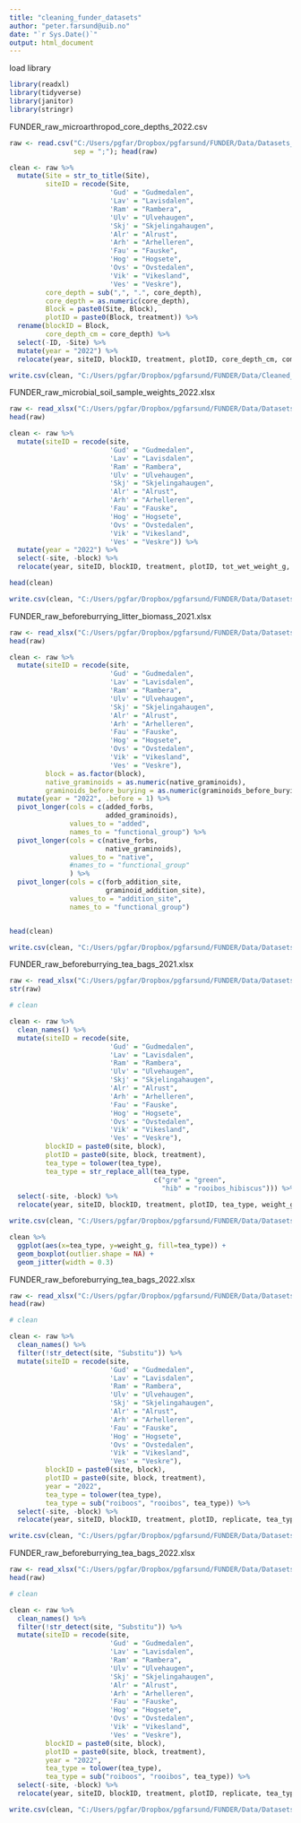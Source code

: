 ```yaml
---
title: "cleaning_funder_datasets"
author: "peter.farsund@uib.no"
date: "`r Sys.Date()`"
output: html_document
---
```


load library
```r
library(readxl)
library(tidyverse)
library(janitor)
library(stringr)
```


FUNDER_raw_microarthropod_core_depths_2022.csv
```r
raw <- read.csv("C:/Users/pgfar/Dropbox/pgfarsund/FUNDER/Data/Datasets_from_Karolina_and_Morgane/Raw/FUNDER_raw_microarthropod_core_depths_2022.csv", 
                sep = ";"); head(raw)

clean <- raw %>% 
  mutate(Site = str_to_title(Site),
         siteID = recode(Site, 
                         'Gud' = "Gudmedalen",
                         'Lav' = "Lavisdalen",
                         'Ram' = "Rambera",
                         'Ulv' = "Ulvehaugen",
                         'Skj' = "Skjelingahaugen",
                         'Alr' = "Alrust",
                         'Arh' = "Arhelleren",
                         'Fau' = "Fauske",
                         'Hog' = "Hogsete",
                         'Ovs' = "Ovstedalen",
                         'Vik' = "Vikesland",
                         'Ves' = "Veskre"),
         core_depth = sub(",", ".", core_depth),
         core_depth = as.numeric(core_depth), 
         Block = paste0(Site, Block),
         plotID = paste0(Block, treatment)) %>% 
  rename(blockID = Block, 
         core_depth_cm = core_depth) %>% 
  select(-ID, -Site) %>% 
  mutate(year = "2022") %>% 
  relocate(year, siteID, blockID, treatment, plotID, core_depth_cm, comment) 

write.csv(clean, "C:/Users/pgfar/Dropbox/pgfarsund/FUNDER/Data/Cleaned_data_from_Karolina_and_Morgane/FUNDER_clean_microarthropod_core_depths_2022.csv")
```


FUNDER_raw_microbial_soil_sample_weights_2022.xlsx
```r
raw <- read_xlsx("C:/Users/pgfar/Dropbox/pgfarsund/FUNDER/Data/Datasets_from_Karolina_and_Morgane/Raw/FUNDER_raw_microbial_soil_sample_weights_2022.xlsx")
head(raw)

clean <- raw %>% 
  mutate(siteID = recode(site, 
                         'Gud' = "Gudmedalen",
                         'Lav' = "Lavisdalen",
                         'Ram' = "Rambera",
                         'Ulv' = "Ulvehaugen",
                         'Skj' = "Skjelingahaugen",
                         'Alr' = "Alrust",
                         'Arh' = "Arhelleren",
                         'Fau' = "Fauske",
                         'Hog' = "Hogsete",
                         'Ovs' = "Ovstedalen",
                         'Vik' = "Vikesland",
                         'Ves' = "Veskre")) %>% 
  mutate(year = "2022") %>% 
  select(-site, -block) %>% 
  relocate(year, siteID, blockID, treatment, plotID, tot_wet_weight_g, comment) 

head(clean)

write.csv(clean, "C:/Users/pgfar/Dropbox/pgfarsund/FUNDER/Data/Datasets_from_Karolina_and_Morgane/Clean/FUNDER_clean_microbial_soil_sample_weights_2022.csv")
```


FUNDER_raw_beforeburrying_litter_biomass_2021.xlsx
```r
raw <- read_xlsx("C:/Users/pgfar/Dropbox/pgfarsund/FUNDER/Data/Datasets_from_Karolina_and_Morgane/Raw/FUNDER_raw_beforeburrying_litter_biomass_2021.xlsx")
head(raw)

clean <- raw %>% 
  mutate(siteID = recode(site, 
                         'Gud' = "Gudmedalen",
                         'Lav' = "Lavisdalen",
                         'Ram' = "Rambera",
                         'Ulv' = "Ulvehaugen",
                         'Skj' = "Skjelingahaugen",
                         'Alr' = "Alrust",
                         'Arh' = "Arhelleren",
                         'Fau' = "Fauske",
                         'Hog' = "Hogsete",
                         'Ovs' = "Ovstedalen",
                         'Vik' = "Vikesland",
                         'Ves' = "Veskre"), 
         block = as.factor(block), 
         native_graminoids = as.numeric(native_graminoids), 
         graminoids_before_burying = as.numeric(graminoids_before_burying)) %>% 
  mutate(year = "2022", .before = 1) %>% 
  pivot_longer(cols = c(added_forbs, 
                        added_graminoids),
               values_to = "added", 
               names_to = "functional_group") %>% 
  pivot_longer(cols = c(native_forbs, 
                        native_graminoids), 
               values_to = "native", 
               #names_to = "functional_group"
               ) %>% 
  pivot_longer(cols = c(forb_addition_site, 
                        graminoid_addition_site), 
               values_to = "addition_site", 
               names_to = "functional_group")


head(clean)

write.csv(clean, "C:/Users/pgfar/Dropbox/pgfarsund/FUNDER/Data/Datasets_from_Karolina_and_Morgane/Clean/FUNDER_clean_beforeburrying_litter_biomass_2021.xlsx")
```


FUNDER_raw_beforeburrying_tea_bags_2021.xlsx
```r
raw <- read_xlsx("C:/Users/pgfar/Dropbox/pgfarsund/FUNDER/Data/Datasets_from_Karolina_and_Morgane/Raw/FUNDER_raw_beforeburrying_tea_bags_weight_2021.xlsx", col_types = c(rep("text", times = 5), "numeric", rep("date", times = 2))) # mind the two date columns
str(raw)

# clean

clean <- raw %>% 
  clean_names() %>% 
  mutate(siteID = recode(site, 
                         'Gud' = "Gudmedalen",
                         'Lav' = "Lavisdalen",
                         'Ram' = "Rambera",
                         'Ulv' = "Ulvehaugen",
                         'Skj' = "Skjelingahaugen",
                         'Alr' = "Alrust",
                         'Arh' = "Arhelleren",
                         'Fau' = "Fauske",
                         'Hog' = "Hogsete",
                         'Ovs' = "Ovstedalen",
                         'Vik' = "Vikesland",
                         'Ves' = "Veskre"),
         blockID = paste0(site, block), 
         plotID = paste0(site, block, treatment), 
         tea_type = tolower(tea_type), 
         tea_type = str_replace_all(tea_type,
                                    c("gre" = "green", 
                                      "hib" = "rooibos_hibiscus"))) %>% 
  select(-site, -block) %>%
  relocate(year, siteID, blockID, treatment, plotID, tea_type, weight_g, burial_date, retrieval_date); head(clean)

write.csv(clean, "C:/Users/pgfar/Dropbox/pgfarsund/FUNDER/Data/Datasets_from_Karolina_and_Morgane/Clean/FUNDER_clean_beforeburrying_tea_bags_weight_2021.csv")

clean %>% 
  ggplot(aes(x=tea_type, y=weight_g, fill=tea_type)) + 
  geom_boxplot(outlier.shape = NA) +
  geom_jitter(width = 0.3)

```


FUNDER_raw_beforeburrying_tea_bags_2022.xlsx
```r
raw <- read_xlsx("C:/Users/pgfar/Dropbox/pgfarsund/FUNDER/Data/Datasets_from_Karolina_and_Morgane/Raw/FUNDER_raw_beforeburrying_tea_bags_weight_2022.xlsx", col_types = c(rep("guess", times = 6), "numeric", rep("date", times = 2))) # mind the two date columns
head(raw)

# clean

clean <- raw %>% 
  clean_names() %>% 
  filter(!str_detect(site, "Substitu")) %>% 
  mutate(siteID = recode(site, 
                         'Gud' = "Gudmedalen",
                         'Lav' = "Lavisdalen",
                         'Ram' = "Rambera",
                         'Ulv' = "Ulvehaugen",
                         'Skj' = "Skjelingahaugen",
                         'Alr' = "Alrust",
                         'Arh' = "Arhelleren",
                         'Fau' = "Fauske",
                         'Hog' = "Hogsete",
                         'Ovs' = "Ovstedalen",
                         'Vik' = "Vikesland",
                         'Ves' = "Veskre"),
         blockID = paste0(site, block), 
         plotID = paste0(site, block, treatment),
         year = "2022", 
         tea_type = tolower(tea_type), 
         tea_type = sub("roiboos", "rooibos", tea_type)) %>% 
  select(-site, -block) %>%
  relocate(year, siteID, blockID, treatment, plotID, replicate, tea_type, weight_g, burial_date, retrieval_date); head(clean)

write.csv(clean, "C:/Users/pgfar/Dropbox/pgfarsund/FUNDER/Data/Datasets_from_Karolina_and_Morgane/Clean/FUNDER_clean_beforeburrying_tea_bags_weight_2022.csv")
```


FUNDER_raw_beforeburrying_tea_bags_2022.xlsx
```r
raw <- read_xlsx("C:/Users/pgfar/Dropbox/pgfarsund/FUNDER/Data/Datasets_from_Karolina_and_Morgane/Raw/FUNDER_raw_fungal_necromass_start_weights_2022.xlsx") # mind the two date columns
head(raw)

# clean

clean <- raw %>% 
  clean_names() %>% 
  filter(!str_detect(site, "Substitu")) %>% 
  mutate(siteID = recode(site, 
                         'Gud' = "Gudmedalen",
                         'Lav' = "Lavisdalen",
                         'Ram' = "Rambera",
                         'Ulv' = "Ulvehaugen",
                         'Skj' = "Skjelingahaugen",
                         'Alr' = "Alrust",
                         'Arh' = "Arhelleren",
                         'Fau' = "Fauske",
                         'Hog' = "Hogsete",
                         'Ovs' = "Ovstedalen",
                         'Vik' = "Vikesland",
                         'Ves' = "Veskre"),
         blockID = paste0(site, block), 
         plotID = paste0(site, block, treatment),
         year = "2022", 
         tea_type = tolower(tea_type), 
         tea_type = sub("roiboos", "rooibos", tea_type)) %>% 
  select(-site, -block) %>%
  relocate(year, siteID, blockID, treatment, plotID, replicate, tea_type, weight_g, burial_date, retrieval_date); head(clean)

write.csv(clean, "C:/Users/pgfar/Dropbox/pgfarsund/FUNDER/Data/Datasets_from_Karolina_and_Morgane/Clean/FUNDER_clean_beforeburrying_tea_bags_weight_2022.csv")
```


